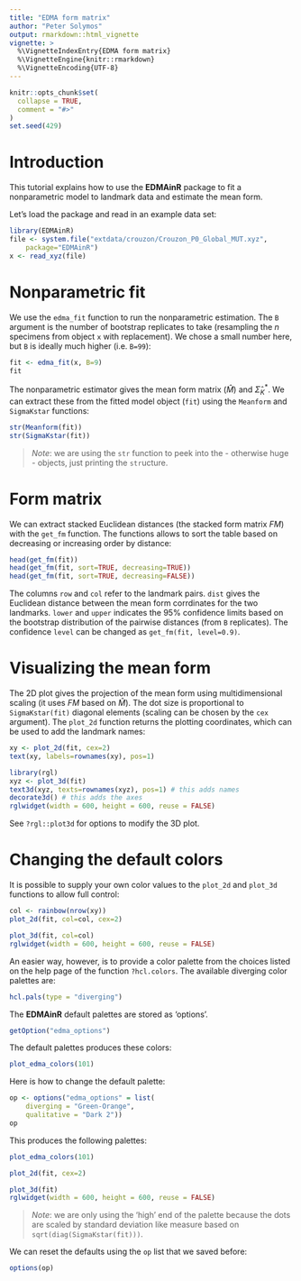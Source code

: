 ```yaml
---
title: "EDMA form matrix"
author: "Peter Solymos"
output: rmarkdown::html_vignette
vignette: >
  %\VignetteIndexEntry{EDMA form matrix}
  %\VignetteEngine{knitr::rmarkdown}
  %\VignetteEncoding{UTF-8}
---
```


```r
knitr::opts_chunk$set(
  collapse = TRUE,
  comment = "#>"
)
set.seed(429)
```

# Introduction

This tutorial explains how to use the **EDMAinR** package
to fit a nonparametric model to landmark data and estimate
the mean form.

Let's load the package and read in an example data set:

```r
library(EDMAinR)
file <- system.file("extdata/crouzon/Crouzon_P0_Global_MUT.xyz", 
    package="EDMAinR")
x <- read_xyz(file)
```

# Nonparametric fit

We use the `edma_fit` function to run the nonparametric estimation.
The `B` argument is the number of bootstrap replicates to take
(resampling the $n$ specimens from object `x` with replacement).
We chose a small number here, but `B` is ideally much higher
(i.e. `B=99`):

```r
fit <- edma_fit(x, B=9)
fit
```

The nonparametric estimator gives the mean form matrix ($\hat{M}$)
and $\hat{\Sigma}_{K}^\ast$. We can extract these from the fitted
model object (`fit`) using the `Meanform` and `SigmaKstar` functions:

```r
str(Meanform(fit))
str(SigmaKstar(fit))
```

> *Note*: we are using the `str` function to peek into the - otherwise
> huge - objects, just printing the `str`ucture.

# Form matrix

We can extract stacked Euclidean distances (the stacked form matrix $FM$)
with the `get_fm` function. The functions allows to sort
the table based on decreasing or increasing order by distance:

```r
head(get_fm(fit))
head(get_fm(fit, sort=TRUE, decreasing=TRUE))
head(get_fm(fit, sort=TRUE, decreasing=FALSE))
```

The columns `row` and `col` refer to the landmark pairs.
`dist` gives the Euclidean distance between the mean form corrdinates
for the two landmarks. `lower` and `upper` indicates
the 95% confidence limits based on the bootstrap distribution
of the pairwise distances (from `B` replicates).
The confidence `level` can be changed as
`get_fm(fit, level=0.9)`.

# Visualizing the mean form

The 2D plot gives the projection of the mean form
using multidimensional scaling (it uses $FM$ based on $\hat{M}$).
The dot size is proportional to `SigmaKstar(fit)` diagonal elements
(scaling can be chosen by the `cex` argument).
The `plot_2d` function returns the plotting coordinates,
which can be used to add the landmark names:

```r
xy <- plot_2d(fit, cex=2)
text(xy, labels=rownames(xy), pos=1)
```

```r
library(rgl)
xyz <- plot_3d(fit)
text3d(xyz, texts=rownames(xyz), pos=1) # this adds names
decorate3d() # this adds the axes
rglwidget(width = 600, height = 600, reuse = FALSE)
```

See `?rgl::plot3d` for options to modify the 3D plot.

# Changing the default colors

It is possible to supply your own color values to the
`plot_2d` and `plot_3d` functions to allow full control:

```r
col <- rainbow(nrow(xy))
plot_2d(fit, col=col, cex=2)
```

```r
plot_3d(fit, col=col)
rglwidget(width = 600, height = 600, reuse = FALSE)
```

An easier way, however, is to provide a color palette
from the choices listed on the help page of the function
`?hcl.colors`. The available diverging color palettes are:


```r
hcl.pals(type = "diverging")
```

The **EDMAinR** default palettes are stored as 'options'.

```r
getOption("edma_options")
```

The default palettes produces these colors:

```r
plot_edma_colors(101)
```

Here is how to change the default palette:

```r
op <- options("edma_options" = list(
    diverging = "Green-Orange",
    qualitative = "Dark 2"))
op
```

This produces the following palettes:

```r
plot_edma_colors(101)
```

```r
plot_2d(fit, cex=2)
```

```r
plot_3d(fit)
rglwidget(width = 600, height = 600, reuse = FALSE)
```

> *Note*: we are only using the 'high' end of the palette
> because the dots are scaled by standard deviation like measure
> based on `sqrt(diag(SigmaKstar(fit)))`.

We can reset the defaults using the `op` list that we saved before:

```r
options(op)
```


